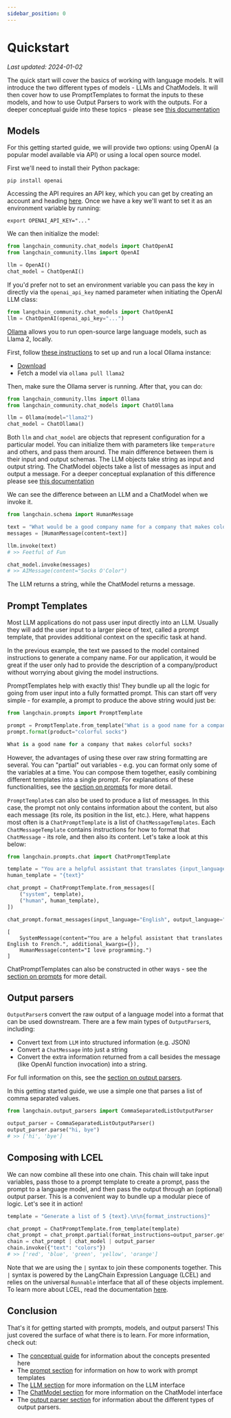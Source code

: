 ```yaml
---
sidebar_position: 0
---
```


# Quickstart
*Last updated: 2024-01-02*

The quick start will cover the basics of working with language models. It will introduce the two different types of models - LLMs and ChatModels. It will then cover how to use PromptTemplates to format the inputs to these models, and how to use Output Parsers to work with the outputs. For a deeper conceptual guide into these topics - please see [this documentation](./concepts)

## Models
For this getting started guide, we will provide two options: using OpenAI (a popular model available via API) or using a local open source model.


<Tabs>
  <TabItem value="openai" label="OpenAI" default>

First we'll need to install their Python package:

```shell
pip install openai
```

Accessing the API requires an API key, which you can get by creating an account and heading [here](https://platform.openai.com/account/api-keys). Once we have a key we'll want to set it as an environment variable by running:

```shell
export OPENAI_API_KEY="..."
```

We can then initialize the model:

```python
from langchain_community.chat_models import ChatOpenAI
from langchain_community.llms import OpenAI

llm = OpenAI()
chat_model = ChatOpenAI()
```

If you'd prefer not to set an environment variable you can pass the key in directly via the `openai_api_key` named parameter when initiating the OpenAI LLM class:

```python
from langchain_community.chat_models import ChatOpenAI
llm = ChatOpenAI(openai_api_key="...")
```

  </TabItem>
  <TabItem value="local" label="Local">

[Ollama](https://ollama.ai/) allows you to run open-source large language models, such as Llama 2, locally.

First, follow [these instructions](https://github.com/jmorganca/ollama) to set up and run a local Ollama instance:

* [Download](https://ollama.ai/download)
* Fetch a model via `ollama pull llama2`

Then, make sure the Ollama server is running. After that, you can do:
```python
from langchain_community.llms import Ollama
from langchain_community.chat_models import ChatOllama

llm = Ollama(model="llama2")
chat_model = ChatOllama()
```

  </TabItem>
</Tabs>

Both `llm` and `chat_model` are objects that represent configuration for a particular model. 
You can initialize them with parameters like `temperature` and others, and pass them around.
The main difference between them is their input and output schemas.
The LLM objects take string as input and output string.
The ChatModel objects take a list of messages as input and output a message.
For a deeper conceptual explanation of this difference please see [this documentation](./concepts)

We can see the difference between an LLM and a ChatModel when we invoke it.

```python
from langchain.schema import HumanMessage

text = "What would be a good company name for a company that makes colorful socks?"
messages = [HumanMessage(content=text)]

llm.invoke(text)
# >> Feetful of Fun

chat_model.invoke(messages)
# >> AIMessage(content="Socks O'Color")
```

The LLM returns a string, while the ChatModel returns a message.

## Prompt Templates

Most LLM applications do not pass user input directly into an LLM. Usually they will add the user input to a larger piece of text, called a prompt template, that provides additional context on the specific task at hand.

In the previous example, the text we passed to the model contained instructions to generate a company name. For our application, it would be great if the user only had to provide the description of a company/product without worrying about giving the model instructions.

PromptTemplates help with exactly this!
They bundle up all the logic for going from user input into a fully formatted prompt.
This can start off very simple - for example, a prompt to produce the above string would just be:

```python
from langchain.prompts import PromptTemplate

prompt = PromptTemplate.from_template("What is a good name for a company that makes {product}?")
prompt.format(product="colorful socks")
```

```python
What is a good name for a company that makes colorful socks?
```

However, the advantages of using these over raw string formatting are several.
You can "partial" out variables - e.g. you can format only some of the variables at a time.
You can compose them together, easily combining different templates into a single prompt.
For explanations of these functionalities, see the [section on prompts](/docs/modules/model_io/prompts) for more detail.

`PromptTemplate`s can also be used to produce a list of messages.
In this case, the prompt not only contains information about the content, but also each message (its role, its position in the list, etc.).
Here, what happens most often is a `ChatPromptTemplate` is a list of `ChatMessageTemplates`.
Each `ChatMessageTemplate` contains instructions for how to format that `ChatMessage` - its role, and then also its content.
Let's take a look at this below:

```python
from langchain.prompts.chat import ChatPromptTemplate

template = "You are a helpful assistant that translates {input_language} to {output_language}."
human_template = "{text}"

chat_prompt = ChatPromptTemplate.from_messages([
    ("system", template),
    ("human", human_template),
])

chat_prompt.format_messages(input_language="English", output_language="French", text="I love programming.")
```

```pycon
[
    SystemMessage(content="You are a helpful assistant that translates English to French.", additional_kwargs={}),
    HumanMessage(content="I love programming.")
]
```


ChatPromptTemplates can also be constructed in other ways - see the [section on prompts](/docs/modules/model_io/prompts) for more detail.

## Output parsers

`OutputParser`s convert the raw output of a language model into a format that can be used downstream.
There are a few main types of `OutputParser`s, including:

- Convert text from `LLM` into structured information (e.g. JSON)
- Convert a `ChatMessage` into just a string
- Convert the extra information returned from a call besides the message (like OpenAI function invocation) into a string.

For full information on this, see the [section on output parsers](/docs/modules/model_io/output_parsers).

In this getting started guide, we use a simple one that parses a list of comma separated values.

```python
from langchain.output_parsers import CommaSeparatedListOutputParser

output_parser = CommaSeparatedListOutputParser()
output_parser.parse("hi, bye")
# >> ['hi', 'bye']
```

## Composing with LCEL

We can now combine all these into one chain.
This chain will take input variables, pass those to a prompt template to create a prompt, pass the prompt to a language model, and then pass the output through an (optional) output parser.
This is a convenient way to bundle up a modular piece of logic.
Let's see it in action!

```python
template = "Generate a list of 5 {text}.\n\n{format_instructions}"

chat_prompt = ChatPromptTemplate.from_template(template)
chat_prompt = chat_prompt.partial(format_instructions=output_parser.get_format_instructions())
chain = chat_prompt | chat_model | output_parser
chain.invoke({"text": "colors"})
# >> ['red', 'blue', 'green', 'yellow', 'orange']
```

Note that we are using the `|` syntax to join these components together.
This `|` syntax is powered by the LangChain Expression Language (LCEL) and relies on the universal `Runnable` interface that all of these objects implement.
To learn more about LCEL, read the documentation [here](/docs/expression_language).

## Conclusion

That's it for getting started with prompts, models, and output parsers! This just covered the surface of what there is to learn. For more information, check out:

- The [conceptual guide](./concepts) for information about the concepts presented here
- The [prompt section](./prompts) for information on how to work with prompt templates
- The [LLM section](./llms) for more information on the LLM interface
- The [ChatModel section](./chat) for more information on the ChatModel interface
- The [output parser section](./output_parsers) for information about the different types of output parsers.